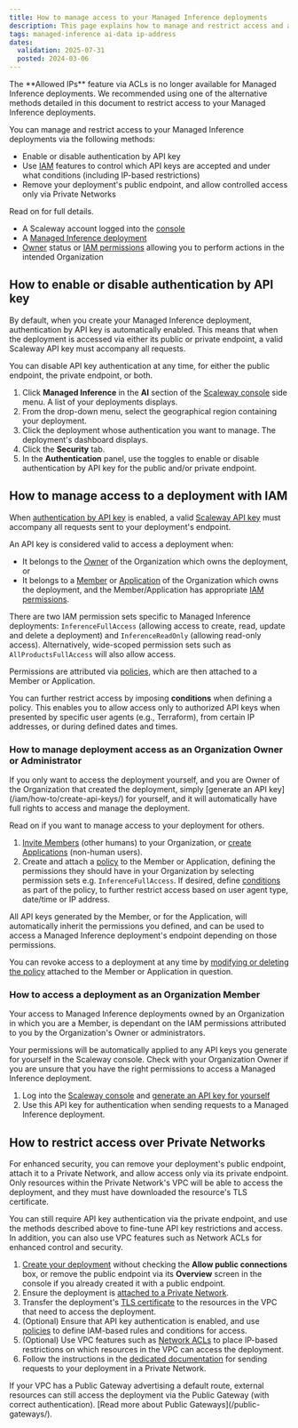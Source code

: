 ```yaml
---
title: How to manage access to your Managed Inference deployments
description: This page explains how to manage and restrict access and authentication for your Managed Inference deployments
tags: managed-inference ai-data ip-address
dates:
  validation: 2025-07-31
  posted: 2024-03-06
---
```



<Message type="important">
The **Allowed IPs** feature via ACLs is no longer available for Managed Inference deployments. We recommended using one of the alternative methods detailed in this document to restrict access to your Managed Inference deployments.
</Message>

You can manage and restrict access to your Managed Inference deployments via the following methods:

- Enable or disable authentication by API key
- Use [IAM](/iam/) features to control which API keys are accepted and under what conditions (including IP-based restrictions)
- Remove your deployment's public endpoint, and allow controlled access only via Private Networks

Read on for full details.

<Requirements />

  - A Scaleway account logged into the [console](https://console.scaleway.com)
  - A [Managed Inference deployment](/managed-inference/quickstart/)
  - [Owner](/iam/concepts/#owner) status or [IAM permissions](/iam/concepts/#permission) allowing you to perform actions in the intended Organization

## How to enable or disable authentication by API key

By default, when you create your Managed Inference deployment, authentication by API key is automatically enabled. This means that when the deployment is accessed via either its public or private endpoint, a valid Scaleway API key must accompany all requests.

You can disable API key authentication at any time, for either the public endpoint, the private endpoint, or both.

1. Click **Managed Inference** in the **AI** section of the [Scaleway console](https://console.scaleway.com) side menu. A list of your deployments displays.
2. From the drop-down menu, select the geographical region containing your deployment.
3. Click the deployment whose authentication you want to manage. The deployment's dashboard displays.
4. Click the **Security** tab.
5. In the **Authentication** panel, use the toggles <Icon name="toggle" /> to enable or disable authentication by API key for the public and/or private endpoint.

<Lightbox image={apiAuthentication} alt="A screenshot of the Scaleway console shows the toggles for API key authentication first for public endpoints, then for private endpoints" /> 

## How to manage access to a deployment with IAM

When [authentication by API key](#enable-or-disable-authentication-by-api-key) is enabled, a valid [Scaleway API key](/iam/concepts/#api-key) must accompany all requests sent to your deployment's endpoint.

An API key is considered valid to access a deployment when:

- It belongs to the [Owner](/iam/concepts/#owner) of the Organization which owns the deployment, or
- It belongs to a [Member](/iam/concepts/#member) or [Application](/iam/concepts/#application) of the Organization which owns the deployment, and the Member/Application has appropriate [IAM permissions](/iam/reference-content/permission-sets/).

There are two IAM permission sets specific to Managed Inference deployments: `InferenceFullAccess` (allowing access to create, read, update and delete a deployment) and `InferenceReadOnly` (allowing read-only access). Alternatively, wide-scoped permission sets such as `AllProductsFullAccess` will also allow access.

Permissions are attributed via [policies](/iam/concepts/#policy), which are then attached to a Member or Application. 

You can further restrict access by imposing **conditions** when defining a policy. This enables you to allow access only to authorized API keys when presented by specific user agents (e.g., Terraform), from certain IP addresses, or during defined dates and times.

### How to manage deployment access as an Organization Owner or Administrator

<Message type="note">
If you only want to access the deployment yourself, and you are Owner of the Organization that created the deployment, simply [generate an API key](/iam/how-to/create-api-keys/) for yourself, and it will automatically have full rights to access and manage the deployment.

Read on if you want to manage access to your deployment for others.
</Message>

1. [Invite Members](/iam/how-to/manage-members/) (other humans) to your Organization, or [create Applications](/iam/how-to/create-application/) (non-human users).
2. Create and attach a [policy](/iam/how-to/create-policy/) to the Member or Application, defining the permissions they should have in your Organization by selecting permission sets e.g. `InferenceFullAccess`. If desired, define [conditions](/iam/concepts/#conditions) as part of the policy, to further restrict access based on user agent type, date/time or IP address.

All API keys generated by the Member, or for the Application, will automatically inherit the permissions you defined, and can be used to access a Managed Inference deployment's endpoint depending on those permissions.

You can revoke access to a deployment at any time by [modifying or deleting the policy](/iam/how-to/manage-policies/) attached to the Member or Application in question.

### How to access a deployment as an Organization Member

Your access to Managed Inference deployments owned by an Organization in which you are a Member, is dependant on the IAM permissions attributed to you by the Organization's Owner or administrators.

Your permissions will be automatically applied to any API keys you generate for yourself in the Scaleway console. Check with your Organization Owner if you are unsure that you have the right permissions to access a Managed Inference deployment.

1. Log into the [Scaleway console](https://console.scaleway.com) and [generate an API key for yourself](/iam/how-to/create-api-keys/)
2. Use this API key for authentication when sending requests to a Managed Inference deployment.

## How to restrict access over Private Networks

For enhanced security, you can remove your deployment's public endpoint, attach it to a Private Network, and allow access only via its private endpoint. Only resources within the Private Network's VPC will be able to access the deployment, and they must have downloaded the resource's TLS certificate.

You can still require API key authentication via the private endpoint, and use the methods described above to fine-tune API key restrictions and access. In addition, you can also use VPC features such as Network ACLs for enhanced control and security.

1. [Create your deployment](/managed-inference/how-to/create-deployment/) without checking the **Allow public connections** box, or remove the public endpoint via its **Overview** screen in the console if you already created it with a public endpoint.
2. Ensure the deployment is [attached to a Private Network](/managed-inference/how-to/managed-inference-with-private-network/#how-to-attach-a-private-network-to-a-managed-inference-deployment).
3. Transfer the deployment's [TLS certificate](/managed-inference/how-to/managed-inference-with-private-network/#how-to-send-inference-requests-in-a-private-network) to the resources in the VPC that need to access the deployment.
4. (Optional) Ensure that API key authentication is enabled, and use [policies](/iam/how-to/create-policy/) to define IAM-based rules and conditions for access.
5. (Optional) Use VPC features such as [Network ACLs](/vpc/reference-content/understanding-nacls/) to place IP-based restrictions on which resources in the VPC can access the deployment.
6. Follow the instructions in the [dedicated documentation](/managed-inference/how-to/managed-inference-with-private-network/#how-to-send-inference-requests-in-a-private-network) for sending requests to your deployment in a Private Network.

<Message type="tip">
If your VPC has a Public Gateway advertising a default route, external resources can still access the deployment via the Public Gateway (with correct authentication). [Read more about Public Gateways](/public-gateways/).
</Message>